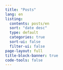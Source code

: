 ```yaml
---
title: "Posts"
lang: en
listing:
  contents: posts/en
  sort: "date desc"
  type: default
  categories: true
  sort-ui: false
  filter-ui: false
page-layout: full
title-block-banner: true
code-tools: false
---
```



